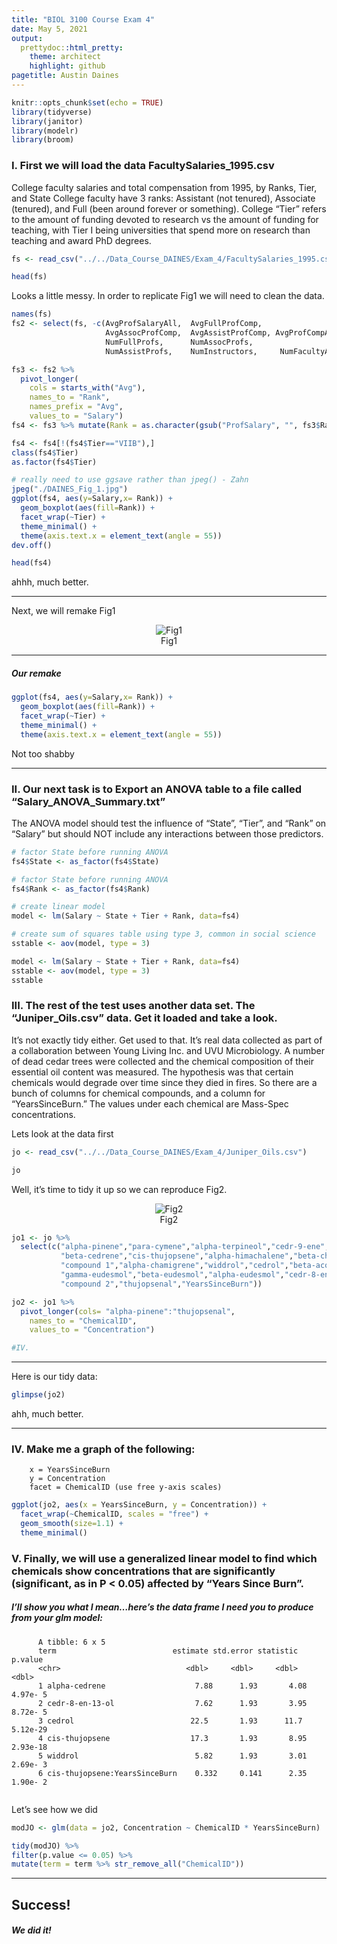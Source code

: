 ```yaml
---
title: "BIOL 3100 Course Exam 4"
date: May 5, 2021
output: 
  prettydoc::html_pretty:
    theme: architect
    highlight: github
pagetitle: Austin Daines
---
```


```r
knitr::opts_chunk$set(echo = TRUE)
library(tidyverse)
library(janitor)
library(modelr)
library(broom)

```

### I. First we will load the data FacultySalaries_1995.csv   
College faculty salaries and total compensation from 1995, by Ranks, Tier, and State  College faculty have 3 ranks: Assistant (not tenured), Associate (tenured), and Full (been around forever or something). College "Tier" refers to the amount of funding devoted to research vs the amount of funding for teaching, with Tier I being universities that spend more on research than teaching and award PhD degrees.

```r
fs <- read_csv("../../Data_Course_DAINES/Exam_4/FacultySalaries_1995.csv")

```

```r
head(fs)

```


Looks a little messy. In order to replicate Fig1
 we will need to clean the data. 


```r
names(fs)
fs2 <- select(fs, -c(AvgProfSalaryAll,  AvgFullProfComp,     
                     AvgAssocProfComp,  AvgAssistProfComp, AvgProfCompAll,     
                     NumFullProfs,      NumAssocProfs,       
                     NumAssistProfs,    NumInstructors,     NumFacultyAll))     

fs3 <- fs2 %>% 
  pivot_longer(
    cols = starts_with("Avg"),
    names_to = "Rank",
    names_prefix = "Avg",
    values_to = "Salary")  
fs4 <- fs3 %>% mutate(Rank = as.character(gsub("ProfSalary", "", fs3$Rank)))

fs4 <- fs4[!(fs4$Tier=="VIIB"),]
class(fs4$Tier)
as.factor(fs4$Tier)

# really need to use ggsave rather than jpeg() - Zahn
jpeg("./DAINES_Fig_1.jpg")
ggplot(fs4, aes(y=Salary,x= Rank)) +
  geom_boxplot(aes(fill=Rank)) +
  facet_wrap(~Tier) +
  theme_minimal() +
  theme(axis.text.x = element_text(angle = 55))
dev.off()
```


```r
head(fs4)
```

ahhh, much better. 

___ 

Next, we will remake Fig1

<center>
![Fig1](Fig1.png)
</center>

***

##### Our remake

```r
ggplot(fs4, aes(y=Salary,x= Rank)) +
  geom_boxplot(aes(fill=Rank)) +
  facet_wrap(~Tier) +
  theme_minimal() +
  theme(axis.text.x = element_text(angle = 55))
```

Not too shabby 

___

### II. Our next task is to Export an ANOVA table to a file called "Salary_ANOVA_Summary.txt"
The ANOVA model should test the influence of "State", "Tier", and "Rank" on "Salary" but should NOT include any interactions between those predictors.

```r
# factor State before running ANOVA
fs4$State <- as_factor(fs4$State)

# factor State before running ANOVA
fs4$Rank <- as_factor(fs4$Rank)

# create linear model
model <- lm(Salary ~ State + Tier + Rank, data=fs4)

# create sum of squares table using type 3, common in social science
sstable <- aov(model, type = 3)

```

```r
model <- lm(Salary ~ State + Tier + Rank, data=fs4)
sstable <- aov(model, type = 3)
sstable
```


### III. The rest of the test uses another data set. The "Juniper_Oils.csv" data. Get it loaded and take a look.
It's not exactly tidy either. Get used to that. It's real data collected as part of a collaboration between Young Living Inc. and UVU Microbiology. A number of dead cedar trees were collected and the chemical composition of their essential oil content was measured. The hypothesis was that certain chemicals would degrade over time since they died in fires. So there are a bunch of columns for chemical compounds, and a column for "YearsSinceBurn." The values under each chemical are Mass-Spec concentrations.

Lets look at the data first 
```r
jo <- read_csv("../../Data_Course_DAINES/Exam_4/Juniper_Oils.csv")

```


```r
jo

```

Well, it's time to tidy it up so we can reproduce Fig2. 


<center>
![Fig2](Fig2.png)
</center>

```r
jo1 <- jo %>% 
  select(c("alpha-pinene","para-cymene","alpha-terpineol","cedr-9-ene","alpha-cedrene",
           "beta-cedrene","cis-thujopsene","alpha-himachalene","beta-chamigrene","cuparene",
           "compound 1","alpha-chamigrene","widdrol","cedrol","beta-acorenol","alpha-acorenol",
           "gamma-eudesmol","beta-eudesmol","alpha-eudesmol","cedr-8-en-13-ol","cedr-8-en-15-ol",
           "compound 2","thujopsenal","YearsSinceBurn"))

jo2 <- jo1 %>% 
  pivot_longer(cols= "alpha-pinene":"thujopsenal",  
    names_to = "ChemicalID",
    values_to = "Concentration") 

#IV. 

```

___

Here is our tidy data:

```r
glimpse(jo2)
```
ahh, much better. 

___

### IV. Make me a graph of the following:
        x = YearsSinceBurn
        y = Concentration
        facet = ChemicalID (use free y-axis scales)
```r
ggplot(jo2, aes(x = YearsSinceBurn, y = Concentration)) + 
  facet_wrap(~ChemicalID, scales = "free") +
  geom_smooth(size=1.1) +
  theme_minimal()
```

### V. Finally, we will use a generalized linear model to find which chemicals show concentrations that are significantly (significant, as in P < 0.05) affected by "Years Since Burn". 

##### I'll show you what I mean...here's the data frame I need you to produce from your glm model:
          A tibble: 6 x 5
          term                          estimate std.error statistic  p.value
          <chr>                            <dbl>     <dbl>     <dbl>    <dbl>
          1 alpha-cedrene                    7.88      1.93       4.08 4.97e- 5
          2 cedr-8-en-13-ol                  7.62      1.93       3.95 8.72e- 5
          3 cedrol                          22.5       1.93      11.7  5.12e-29
          4 cis-thujopsene                  17.3       1.93       8.95 2.93e-18
          5 widdrol                          5.82      1.93       3.01 2.69e- 3
          6 cis-thujopsene:YearsSinceBurn    0.332     0.141      2.35 1.90e- 2
          
Let's see how we did
```r
modJO <- glm(data = jo2, Concentration ~ ChemicalID * YearsSinceBurn)

tidy(modJO) %>%
filter(p.value <= 0.05) %>%
mutate(term = term %>% str_remove_all("ChemicalID"))
```
___

<style>
div.blue { background-color:#e6f0ff; border-radius: 5px; padding: 20px;}
</style>
<div class = "blue">

## Success!
##### We did it!

</div>